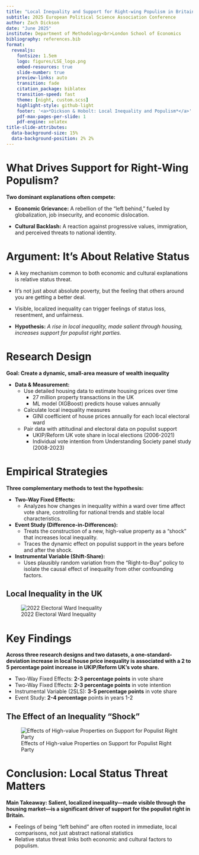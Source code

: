 ```yaml
---
title: "Local Inequality and Support for Right-wing Populism in Britain"
subtitle: 2025 European Political Science Association Conference
author: Zach Dickson
date: "June 2025"
institute: Department of Methodology<br>London School of Economics
bibliography: references.bib
format:
  revealjs: 
    fontsize: 1.5em
    logo: figures/LSE_logo.png
    embed-resources: true
    slide-number: true
    preview-links: auto
    transition: fade
    citation_package: biblatex
    transition-speed: fast
    theme: [night, custom.scss]
    highlight-style: github-light
    footer: '<a>*Dickson & Hobolt: Local Inequality and Populism*</a>'
    pdf-max-pages-per-slide: 1
    pdf-engine: xelatex
title-slide-attributes: 
  data-background-size: 15%
  data-background-position: 2% 2%
---
```




# What Drives Support for Right-Wing Populism?

::: {.incremental}

**Two dominant explanations often compete:**

- **Economic Grievance:** A rebellion of the "left behind," fueled by globalization, job insecurity, and economic dislocation.

- **Cultural Backlash:** A reaction against progressive values, immigration, and perceived threats to national identity.

::: 










# Argument: It's About Relative Status

::: {.incremental}

- A key mechanism common to both economic and cultural explanations is relative status threat.

- It's not just about absolute poverty, but the feeling that others around you are getting a better deal.

- Visible, localized inequality can trigger feelings of status loss, resentment, and unfairness.

- **Hypothesis:** *A rise in local inequality, made salient through housing, increases support for populist right parties.*

:::









# Research Design


**Goal: Create a dynamic, small-area measure of wealth inequality**

::: {.incremental}

- **Data & Measurement:**
  + Use detailed housing data to estimate housing prices over time
    * 27 million property transactions in the UK
    * ML model (XGBoost) predicts house values annually
  + Calculate local inequality measures 
    * GINI coefficient of house prices annually for each local electoral ward
  + Pair data with attitudinal and electoral data on populist support
    * UKIP/Reform UK vote share in local elections (2006-2021)
    * Individual vote intention from Understanding Society panel study (2008-2023)

::: 











# Empirical Strategies 

**Three complementary methods to test the hypothesis:**

::: {.incremental}
- **Two-Way Fixed Effects:** 
  + Analyzes how changes in inequality within a ward over time affect vote share, controlling for national trends and stable local characteristics.
- **Event Study (Difference-in-Differences):**
  + Treats the construction of a new, high-value property as a "shock" that increases local inequality.
  + Traces the dynamic effect on populist support in the years before and after the shock.
- **Instrumental Variable (Shift-Share):**
  + Uses plausibly random variation from the "Right-to-Buy" policy to isolate the causal effect of inequality from other confounding factors.
:::







## Local Inequality in the UK


![2022 Electoral Ward Inequality](figures/map_gini_wards_2022.png)



# Key Findings

**Across three research designs and two datasets, a one-standard-deviation increase in local house price inequality is associated with a 2 to 5 percentage point increase in UKIP/Reform UK's vote share.**

::: {.incremental}

  - Two-Way Fixed Effects: **2-3 percentage points** in vote share
  - Two-Way Fixed Effects: **2-3 percentage points** in vote intention
  - Instrumental Variable (2SLS): **3-5 percentage points** in vote share
  - Event Study: **2-4 percentage** points in years 1-2

::: 


## The Effect of an Inequality "Shock"

![Effects of High-value Properties on Support for Populist Right Party](figures/usoc_rrw_vote_intention_no_controls_event_study.png)


# Conclusion: Local Status Threat Matters

**Main Takeaway: Salient, localized inequality—made visible through the housing market—is a significant driver of support for the populist right in Britain.**

::: {.incremental}
- Feelings of being "left behind" are often rooted in immediate, local comparisons, not just abstract national statistics
- Relative status threat links both economic and cultural factors to populism.
:::











